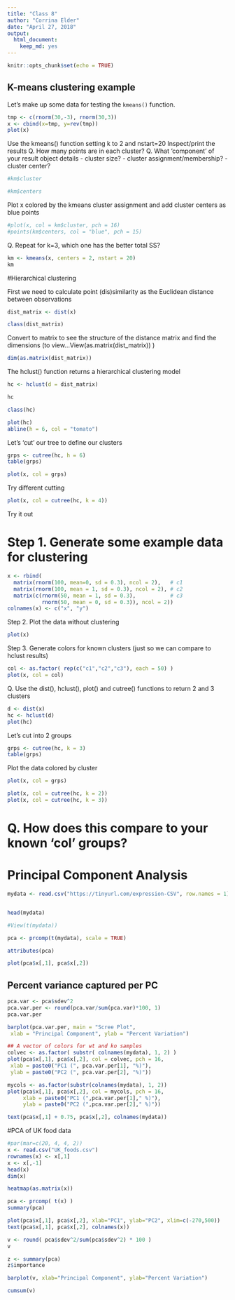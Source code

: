 ```yaml
---
title: "Class 8"
author: "Corrina Elder"
date: "April 27, 2018"
output: 
  html_document: 
    keep_md: yes
---
```


```r
knitr::opts_chunk$set(echo = TRUE)
```

## K-means clustering example 

Let's make up some data for testing the `kmeans()` function.

```r
tmp <- c(rnorm(30,-3), rnorm(30,3))
x <- cbind(x=tmp, y=rev(tmp))
plot(x)
```

Use the kmeans() function setting k to 2 and nstart=20
Inspect/print the results
Q. How many points are in each cluster?
Q. What ‘component’ of your result object details
    - cluster size?
    - cluster assignment/membership?
    - cluster center?
    
```r
#km$cluster
```
    
    
```r
#km$centers
```
    
Plot x colored by the kmeans cluster assignment and
      add cluster centers as blue points
      
```r
#plot(x, col = km$cluster, pch = 16)
#points(km$centers, col = "blue", pch = 15)
```
      
Q. Repeat for k=3, which one has the better total SS?

```r
km <- kmeans(x, centers = 2, nstart = 20)
km
```

#Hierarchical clustering



First we need to calculate point (dis)similarity as the Euclidean distance between observations

```r
dist_matrix <- dist(x)
```

```r
class(dist_matrix)
```

Convert to matrix to see the structure of the distance matrix and find the dimensions (to view...View(as.matrix(dist_matrix)) )

```r
dim(as.matrix(dist_matrix))
```

The hclust() function returns a hierarchical clustering model

```r
hc <- hclust(d = dist_matrix)
```

```r
hc
```

```r
class(hc)
```

```r
plot(hc)
abline(h = 6, col = "tomato")
```

Let's 'cut' our tree to define our clusters

```r
grps <- cutree(hc, h = 6)
table(grps)
```

```r
plot(x, col = grps)
```

Try different cutting

```r
plot(x, col = cutree(hc, k = 4))
```


Try it out

# Step 1. Generate some example data for clustering

```r
x <- rbind(
  matrix(rnorm(100, mean=0, sd = 0.3), ncol = 2),   # c1
  matrix(rnorm(100, mean = 1, sd = 0.3), ncol = 2), # c2
  matrix(c(rnorm(50, mean = 1, sd = 0.3),           # c3
           rnorm(50, mean = 0, sd = 0.3)), ncol = 2))
colnames(x) <- c("x", "y")
```


Step 2. Plot the data without clustering

```r
plot(x)
```


Step 3. Generate colors for known clusters
        (just so we can compare to hclust results)

```r
col <- as.factor( rep(c("c1","c2","c3"), each = 50) )
plot(x, col = col)
```


Q. Use the dist(), hclust(), plot() and cutree() functions to return 2 and 3 clusters

```r
d <- dist(x)
hc <- hclust(d)
plot(hc)
```

Let's cut into 2 groups

```r
grps <- cutree(hc, k = 3)
table(grps)
```

Plot the data colored by cluster
```r
plot(x, col = grps)
```

```r
plot(x, col = cutree(hc, k = 2))
plot(x, col = cutree(hc, k = 3))
```


# Q. How does this compare to your known 'col' groups?



# Principal Component Analysis

```r
mydata <- read.csv("https://tinyurl.com/expression-CSV", row.names = 1)


head(mydata)
```

```r
#View(t(mydata))
```

```r
pca <- prcomp(t(mydata), scale = TRUE)

attributes(pca)
```

```r
plot(pca$x[,1], pca$x[,2]) 
```

## Percent variance captured per PC
```r
pca.var <- pca$sdev^2
pca.var.per <- round(pca.var/sum(pca.var)*100, 1)
pca.var.per
```

```r
barplot(pca.var.per, main = "Scree Plot",
 xlab = "Principal Component", ylab = "Percent Variation")
```

```r
## A vector of colors for wt and ko samples
colvec <- as.factor( substr( colnames(mydata), 1, 2) )
plot(pca$x[,1], pca$x[,2], col = colvec, pch = 16,
 xlab = paste0("PC1 (", pca.var.per[1], "%)"),
 ylab = paste0("PC2 (", pca.var.per[2], "%)"))
```

```r
mycols <- as.factor(substr(colnames(mydata), 1, 2))
plot(pca$x[,1], pca$x[,2], col = mycols, pch = 16,
     xlab = paste0("PC1 (",pca.var.per[1]," %)"), 
     ylab = paste0("PC2 (",pca.var.per[2]," %)"))

text(pca$x[,1] + 0.75, pca$x[,2], colnames(mydata))

```


#PCA of UK food data

```r
#par(mar=c(20, 4, 4, 2))
x <- read.csv("UK_foods.csv")
rownames(x) <- x[,1]
x <- x[,-1]
head(x)
dim(x)

heatmap(as.matrix(x))
```

```r
pca <- prcomp( t(x) )
summary(pca)
```

```r
plot(pca$x[,1], pca$x[,2], xlab="PC1", ylab="PC2", xlim=c(-270,500))
text(pca$x[,1], pca$x[,2], colnames(x))
```

```r
v <- round( pca$sdev^2/sum(pca$sdev^2) * 100 )
v
```

```r
z <- summary(pca)
z$importance
```

```r
barplot(v, xlab="Principal Component", ylab="Percent Variation")
```

```r
cumsum(v)
```


